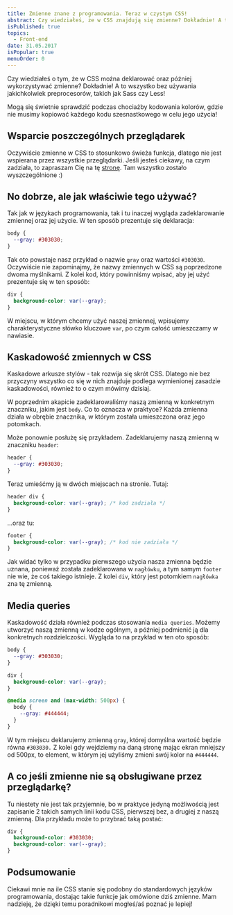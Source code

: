 ```yaml
---
title: Zmienne znane z programowania. Teraz w czystym CSS!
abstract: Czy wiedziałeś, że w CSS znajdują się zmienne? Dokładnie! A to wszystko bez używania preprocesorów! Z tego wpisu dowiesz się o nich więcej!
isPublished: true
topics:
  - Front-end
date: 31.05.2017
isPopular: true
menuOrder: 0
---
```


Czy wiedziałeś o tym, że w CSS można deklarować oraz później wykorzystywać zmienne? Dokładnie! A to wszystko bez używania jakichkolwiek preprocesorów, takich jak Sass czy Less!

Mogą się świetnie sprawdzić podczas chociażby kodowania kolorów, gdzie nie musimy kopiować każdego kodu szesnastkowego w celu jego użycia!

## Wsparcie poszczególnych przeglądarek

Oczywiście zmienne w CSS to stosunkowo świeża funkcja, dlatego nie jest wspierana przez wszystkie przeglądarki. Jeśli jesteś ciekawy, na czym zadziała, to zapraszam Cię na tę [stronę](http://caniuse.com/#search=css%20variables). Tam wszystko zostało wyszczególnione :)

## No dobrze, ale jak właściwie tego używać?

Tak jak w językach programowania, tak i tu inaczej wygląda zadeklarowanie zmiennej oraz jej użycie. W ten sposób prezentuje się deklaracja:

```css
body {
  --gray: #303030;
}
```

Tak oto powstaje nasz przykład o nazwie `gray` oraz wartości `#303030`. Oczywiście nie zapominajmy, że nazwy zmiennych w CSS są poprzedzone dwoma myślnikami. Z kolei kod, który powinniśmy wpisać, aby jej użyć prezentuje się w ten sposób:

```css
div {
  background-color: var(--gray);
}
```

W miejscu, w którym chcemy użyć naszej zmiennej, wpisujemy charakterystyczne słówko kluczowe `var`, po czym całość umieszczamy w nawiasie.

## Kaskadowość zmiennych w CSS

Kaskadowe arkusze stylów - tak rozwija się skrót CSS. Dlatego nie bez przyczyny wszystko co się w nich znajduje podlega wymienionej zasadzie kaskadowości, również to o czym mówimy dzisiaj.

W poprzednim akapicie zadeklarowaliśmy naszą zmienną w konkretnym znaczniku, jakim jest `body`. Co to oznacza w praktyce? Każda zmienna działa w obrębie znacznika, w którym została umieszczona oraz jego potomkach.

Może ponownie posłużę się przykładem. Zadeklarujemy naszą zmienną w znaczniku `header`:

```css
header {
  --gray: #303030;
}
```

Teraz umieśćmy ją w dwóch miejscach na stronie. Tutaj:

```css
header div {
  background-color: var(--gray); /* kod zadziała */
}
```

...oraz tu:

```css
footer {
  background-color: var(--gray); /* kod nie zadziała */
}
```

Jak widać tylko w przypadku pierwszego użycia nasza zmienna będzie uznana, ponieważ została zadeklarowana w `nagłówku`, a tym samym `footer` nie wie, że coś takiego istnieje. Z kolei `div`, który jest potomkiem `nagłówka` zna tę zmienną.

## Media queries

Kaskadowość działa również podczas stosowania `media queries`. Możemy utworzyć naszą zmienną w kodze ogólnym, a później podmienić ją dla konkretnych rozdzielczości. Wygląda to na przykład w ten oto sposób:

```css
body {
  --gray: #303030;
}

div {
  background-color: var(--gray);
}

@media screen and (max-width: 500px) {
  body {
    --gray: #444444;
  }
}
```

W tym miejscu deklarujemy zmienną `gray`, której domyślna wartość będzie równa `#303030.` Z kolei gdy wejdziemy na daną stronę mając ekran mniejszy od 500px, to element, w którym jej użyliśmy zmieni swój kolor na `#444444`.


<NewsletterInterlude />

## A co jeśli zmienne nie są obsługiwane przez przeglądarkę?

Tu niestety nie jest tak przyjemnie, bo w praktyce jedyną możliwością jest zapisanie 2 takich samych linii kodu CSS, pierwszej bez, a drugiej z naszą zmienną. Dla przykładu może to przybrać taką postać:

```css
div {
  background-color: #303030;
  background-color: var(--gray);
}
```

## Podsumowanie

Ciekawi mnie na ile CSS stanie się podobny do standardowych języków programowania, dostając takie funkcje jak omówione dziś zmienne. Mam nadzieję, że dzięki temu poradnikowi mogłeś/aś poznać je lepiej!
